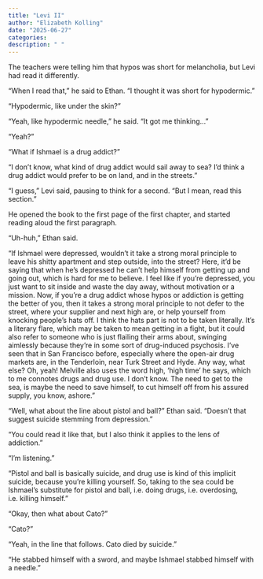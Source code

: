 ```yaml
---
title: "Levi II"
author: "Elizabeth Kolling"
date: "2025-06-27"
categories: 
description: " "
---
```


The teachers were telling him that hypos was short for melancholia, but Levi had read it differently.

“When I read that,” he said to Ethan. “I thought it was short for hypodermic.”

“Hypodermic, like under the skin?”

“Yeah, like hypodermic needle,” he said. “It got me thinking…”

“Yeah?”

“What if Ishmael is a drug addict?”

“I don’t know, what kind of drug addict would sail away to sea? I’d think a drug addict would prefer to be on land, and in the streets.”

“I guess,” Levi said, pausing to think for a second. “But I mean, read this section.” 

He opened the book to the first page of the first chapter, and started reading aloud the first paragraph.

“Uh-huh,” Ethan said. 

“If Ishmael were depressed, wouldn’t it take a strong moral principle to leave his shitty apartment and step outside, into the street? Here, it’d be saying that when he’s depressed he can’t help himself from getting up and going out, which is hard for me to believe. I feel like if you’re depressed, you just want to sit inside and waste the day away, without motivation or a mission. Now, if you’re a drug addict whose hypos or addiction is getting the better of you, then it takes a strong moral principle to not defer to the street, where your supplier and next high are, or help yourself from knocking people’s hats off. I think the hats part is not to be taken literally. It’s a literary flare, which may be taken to mean getting in a fight, but it could also refer to someone who is just flailing their arms about, swinging aimlessly because they’re in some sort of drug-induced psychosis. I’ve seen that in San Francisco before, especially where the open-air drug markets are, in the Tenderloin, near Turk Street and Hyde. Any way, what else? Oh, yeah! Melville also uses the word high, ‘high time’ he says, which to me connotes drugs and drug use. I don’t know. The need to get to the sea, is maybe the need to save himself, to cut himself off from his assured supply, you know, ashore.”

“Well, what about the line about pistol and ball?” Ethan said. “Doesn’t that suggest suicide stemming from depression.”

“You could read it like that, but I also think it applies to the lens of addiction.”

“I’m listening.”

“Pistol and ball is basically suicide, and drug use is kind of this implicit suicide, because you’re killing yourself. So, taking to the sea could be Ishmael’s substitute for pistol and ball, i.e. doing drugs, i.e. overdosing, i.e. killing himself.” 

“Okay, then what about Cato?”

“Cato?”

“Yeah, in the line that follows. Cato died by suicide.” 

“He stabbed himself with a sword, and maybe Ishmael stabbed himself with a needle.” 